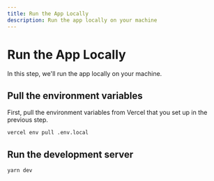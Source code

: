 ```yaml
---
title: Run the App Locally
description: Run the app locally on your machine
---
```


# Run the App Locally

In this step, we'll run the app locally on your machine.

## Pull the environment variables

First, pull the environment variables from Vercel that you set up in the previous step.

```bash
vercel env pull .env.local
```

## Run the development server

```bash
yarn dev
```
